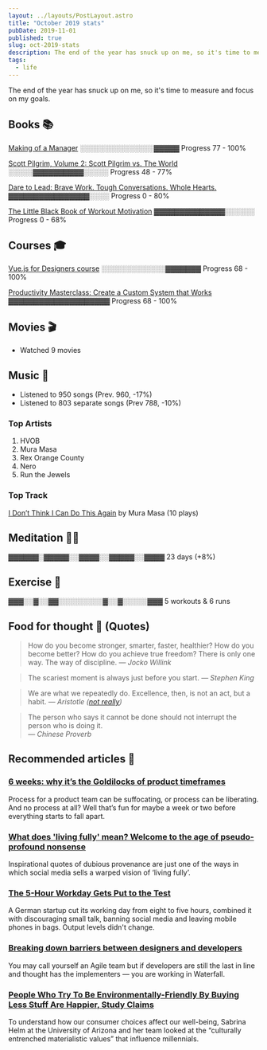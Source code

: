```yaml
---
layout: ../layouts/PostLayout.astro
title: "October 2019 stats"
pubDate: 2019-11-01
published: true
slug: oct-2019-stats
description: The end of the year has snuck up on me, so it's time to measure and focus on my goals.
tags:
  - life
---
```


The end of the year has snuck up on me, so it's time to measure and focus on my goals.

## Books 📚

[Making of a Manager](https://www.goodreads.com/book/show/38821039-the-making-of-a-manager)
<span class="block font-mono">░░░░░░░░░░░░░░░▓▓▓▓▓</span>
<span class="">Progress 77 - 100%</span>

[Scott Pilgrim, Volume 2: Scott Pilgrim vs. The World](https://www.goodreads.com/book/show/15898731-scott-pilgrim-volume-2)
<span class="block font-mono">░░░░░▓▓▓▓▓▓▓▓▓▓░░░░░</span>
<span class="">Progress 48 - 77%</span>

[Dare to Lead: Brave Work. Tough Conversations. Whole Hearts.](https://www.goodreads.com/book/show/40109367-dare-to-lead)
<span class="block font-mono">▓▓▓▓▓▓▓▓▓▓▓▓▓▓▓▓░░░░</span>
<span class="">Progress 0 - 80%</span>

[The Little Black Book of Workout Motivation](https://www.goodreads.com/book/show/40772002-the-little-black-book-of-workout-motivation)
<span class="block font-mono">▓▓▓▓▓▓▓▓▓▓▓▓▓▓░░░░░░</span>
<span class="">Progress 0 - 68%</span>

## Courses 🎓

[Vue.js for Designers course](https://designcode.io/vue)
<span class="block font-mono">░░░░░░░░░░░░░▓▓▓▓▓▓▓</span>
<span class="">Progress 68 - 100%</span>

[Productivity Masterclass: Create a Custom System that Works](https://www.skillshare.com/classes/Productivity-Masterclass-Create-a-Custom-System-that-Works/442860604/projects)
<span class="block font-mono">▓▓▓▓▓▓▓▓▓▓▓▓▓▓▓▓▓▓▓▓</span>
<span class="">Progress 68 - 100%</span>

## Movies 🎬

- Watched 9 movies

## Music 🎵

- Listened to 950 songs (Prev. 960, -17%)
- Listened to 803 separate songs (Prev 788, -10%)

### Top Artists

1. HVOB
2. Mura Masa
3. Rex Orange County
4. Nero
5. Run the Jewels

### Top Track

[I Don’t Think I Can Do This Again](https://open.spotify.com/track/3udJxehBCZ27wRO9gSum4B?si=eyg8vGk0Qiibz0cKqRW3gw) by Mura Masa (10 plays)

## Meditation 🧘‍♂️

<span class="block font-mono">▓▓▓▓▓▓░▓▓▓▓▓░░▓▓▓▓░░▓▓▓▓▓░░▓▓▓▓</span>
<span class="">23 days (+8%)</span>

## Exercise 💪

<span class="block font-mono">▓▓▓░░▓░░▓▓░░░░░░░░░▓░░▓░░░░░▓▓▓</span>
<span class="opacity-50">5 workouts & 6 runs</span>

## Food for thought 💬 (Quotes)

> How do you become stronger, smarter, faster, healthier? How do you become better? How do you achieve true freedom?
> There is only one way. The way of discipline. <cite>— Jocko Willink</cite>

<spacer />

> The scariest moment is always just before you start. <cite>— Stephen King</cite>

<spacer />

> We are what we repeatedly do. Excellence, then, is not an act, but a habit. <cite>— Aristotle ([not really](https://medium.com/the-mission/my-favourite-quote-of-all-time-is-a-misattribution-66356f22843d))</cite>

<spacer />

> The person who says it cannot be done should not interrupt the person who is doing it. <br/><cite>— Chinese Proverb</cite>

## Recommended articles 📄

### [6 weeks: why it’s the Goldilocks of product timeframes](https://www.intercom.com/blog/6-week-cycle-for-product-teams/)

Process for a product team can be suffocating, or process can be liberating. And no process at all? Well that’s fun for maybe a week or two before everything starts to fall apart.

### [What does 'living fully' mean? Welcome to the age of pseudo-profound nonsense](https://www.theguardian.com/lifeandstyle/2019/sep/11/what-does-living-fully-mean-welcome-to-the-age-of-pseudo-profound-nonsense)

Inspirational quotes of dubious provenance are just one of the ways in which social media sells a warped vision of ‘living fully’.

### [The 5-Hour Workday Gets Put to the Test](https://www.wsj.com/articles/the-5-hour-workday-gets-put-to-the-test-11571876563?mod=rsswn)

A German startup cut its working day from eight to five hours, combined it with discouraging small talk, banning social media and leaving mobile phones in bags. Output levels didn't change.

### [Breaking down barriers between designers and developers](https://blog.prototypr.io/breaking-down-barriers-between-designers-and-developers-4bc4af166d0d)

You may call yourself an Agile team but if developers are still the last in line and thought has the implementers — you are working in Waterfall.

### [People Who Try To Be Environmentally-Friendly By Buying Less Stuff Are Happier, Study Claims](https://digest.bps.org.uk/2019/10/29/people-who-try-to-be-environmentally-friendly-by-buying-less-stuff-are-happier-study-claims/)

To understand how our consumer choices affect our well-being, Sabrina Helm at the University of Arizona and her team looked at the “culturally entrenched materialistic values” that influence millennials.
